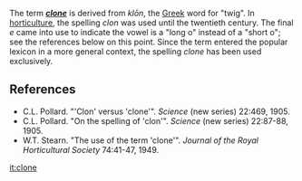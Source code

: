 The term '''''[[clone]]''''' is derived from ''kl&#333;n'', the [[Wikipedia:Greek language|Greek]] word for "twig".
In [[Wikipedia:horticulture|horticulture]], the spelling ''clon'' was used until the twentieth century.
The final ''e'' came into use to indicate the vowel is a "long o" instead of a "short o";
see the references below on this point.
Since the term entered the popular lexicon in a more general context,
the spelling ''clone'' has been used exclusively. 

== References ==

* C.L. Pollard. "'Clon' versus 'clone'". ''Science'' (new series) 22:469, 1905.
* C.L. Pollard. "On the spelling of 'clon'". ''Science'' (new series) 22:87-88, 1905.
* W.T. Stearn. "The use of the term 'clone'". ''Journal of the Royal Horticultural Society'' 74:41-47, 1949.

[[it:clone]]